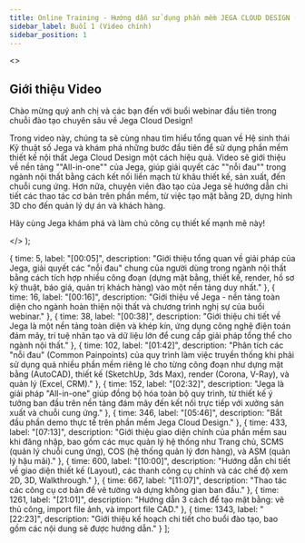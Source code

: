 ```yaml
---
title: Online Training - Hướng dẫn sử dụng phần mềm JEGA CLOUD DESIGN (Buổi 1)
sidebar_label: Buổi 1 (Video chính)
sidebar_position: 1
---
```



  <>
    <h2>Giới thiệu Video</h2>
    <p>
      Chào mừng quý anh chị và các bạn đến với buổi webinar đầu tiên trong chuỗi đào tạo chuyên sâu về Jega Cloud Design!
    </p>
    <p>
      Trong video này, chúng ta sẽ cùng nhau tìm hiểu tổng quan về Hệ sinh thái Kỹ thuật số Jega và khám phá những bước đầu tiên để sử dụng phần mềm thiết kế nội thất Jega Cloud Design một cách hiệu quả. Video sẽ giới thiệu về nền tảng ""All-in-one"" của Jega, giúp giải quyết các ""nỗi đau"" trong ngành nội thất bằng cách kết nối liền mạch từ khâu thiết kế, sản xuất, đến chuỗi cung ứng. Hơn nữa, chuyên viên đào tạo của Jega sẽ hướng dẫn chi tiết các thao tác cơ bản trên phần mềm, từ việc tạo mặt bằng 2D, dựng hình 3D cho đến quản lý dự án và khách hàng.
    </p>
    <p>
      Hãy cùng Jega khám phá và làm chủ công cụ thiết kế mạnh mẽ này!
    </p>
  </>
);

  { time: 5, label: "[00:05]", description: "Giới thiệu tổng quan về giải pháp của Jega, giải quyết các \"nỗi đau\" chung của người dùng trong ngành nội thất bằng cách tích hợp nhiều công đoạn (dựng mặt bằng, thiết kế, render, hồ sơ kỹ thuật, báo giá, quản trị khách hàng) vào một nền tảng duy nhất." },
  { time: 16, label: "[00:16]", description: "Giới thiệu về Jega - nền tảng toàn diện cho ngành hoàn thiện nội thất và chương trình nghị sự của buổi webinar." },
  { time: 38, label: "[00:38]", description: "Giới thiệu chi tiết về Jega là một nền tảng toàn diện và khép kín, ứng dụng công nghệ điện toán đám mây, trí tuệ nhân tạo và dữ liệu lớn để cung cấp giải pháp tổng thể cho ngành nội thất." },
  { time: 102, label: "[01:42]", description: "Phân tích các \"nỗi đau\" (Common Painpoints) của quy trình làm việc truyền thống khi phải sử dụng quá nhiều phần mềm riêng lẻ cho từng công đoạn như dựng mặt bằng (AutoCAD), thiết kế (SketchUp, 3ds Max), render (Corona, V-Ray), và quản lý (Excel, CRM)." },
  { time: 152, label: "[02:32]", description: "Jega là giải pháp \"All-in-one\" giúp đồng bộ hóa toàn bộ quy trình, từ thiết kế ý tưởng ban đầu trên nền tảng đám mây đến kết nối trực tiếp với xưởng sản xuất và chuỗi cung ứng." },
  { time: 346, label: "[05:46]", description: "Bắt đầu phần demo thực tế trên phần mềm Jega Cloud Design." },
  { time: 433, label: "[07:13]", description: "Giới thiệu giao diện chính của phần mềm sau khi đăng nhập, bao gồm các mục quản lý hệ thống như Trang chủ, SCMS (quản lý chuỗi cung ứng), COS (hệ thống quản lý đơn hàng), và ASM (quản lý hậu mãi)." },
  { time: 600, label: "[10:00]", description: "Hướng dẫn chi tiết về giao diện thiết kế (Layout), các thanh công cụ chính và các chế độ xem 2D, 3D, Walkthrough." },
  { time: 667, label: "[11:07]", description: "Thao tác các công cụ cơ bản để vẽ tường và dựng không gian ban đầu." },
  { time: 1261, label: "[21:01]", description: "Hướng dẫn 3 cách để tạo mặt bằng: vẽ thủ công, import file ảnh, và import file CAD." },
  { time: 1343, label: "[22:23]", description: "Giới thiệu kế hoạch chi tiết cho buổi đào tạo, bao gồm các nội dung sẽ được hướng dẫn." }
];

<VideoWithTimestamps
  youtubeId="6MKhRTzxkk8"
  videoPlayerTitle="Online Training - Hướng dẫn sử dụng phần mềm JEGA CLOUD DESIGN (Buổi 1)"
  introContent={introContentOtJcd01}
  timestamps={timestampsDataOtJcd01}
/>
